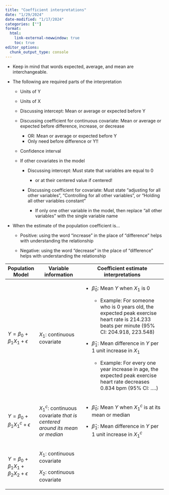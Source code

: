 ```yaml
---
title: "Coefficient interpretations"
date: "1/29/2024"
date-modified: "1/17/2024"
categories: [""]
format: 
  html:
    link-external-newwindow: true
    toc: true
editor_options: 
  chunk_output_type: console
---
```


-   Keep in mind that words expected, average, and mean are interchangeable.

-   The following are required parts of the interpretation

    -   Units of Y

    -   Units of X

    -   Discussing intercept: Mean or average or expected before Y

    -   Discussing coefficient for continuous covariate: Mean or average or expected before difference, increase, or decrease

        -   OR: Mean or average or expected before Y
        -   Only need before difference or Y!!

    -   Confidence interval

    -   If other covariates in the model

        -   Discussing intercept: Must state that variables are equal to 0

            -   or at their centered value if centered!

        -   Discussing coefficient for covariate: Must state "adjusting for all other variables", "Controlling for all other variables", or "Holding all other variables constant"

            -   If only one other variable in the model, then replace "all other variables" with the single variable name

-   When the estimate of the population coefficient is...

    -   Positive: using the word "increase" in the place of "difference" helps with understanding the relationship

    -   Negative: using the word "decrease" in the place of "difference" helps with understanding the relationship

+--------------------------------------------+----------------------------------------------------------------------------+-----------------------------------------------------------------------------------------------------------------------------------------------+
| Population Model                           | Variable information                                                       | Coefficient estimate interpretations                                                                                                          |
+============================================+============================================================================+===============================================================================================================================================+
| $Y=\beta_0+\beta_1X_1+\epsilon$            | $X_1$: continuous covariate                                                | -   $\widehat\beta_0$: Mean $Y$ when $X_1$ is 0                                                                                               |
|                                            |                                                                            |                                                                                                                                               |
|                                            |                                                                            |     -   Example: For someone who is 0 years old, the expected peak exercise heart rate is 214.233 beats per minute (95% CI: 204.918, 223.548) |
|                                            |                                                                            |                                                                                                                                               |
|                                            |                                                                            | -   $\widehat\beta_1$: Mean difference in $Y$ per 1 unit increase in $X_1$                                                                    |
|                                            |                                                                            |                                                                                                                                               |
|                                            |                                                                            |     -   Example: For every one year increase in age, the expected peak exercise heart rate decreases 0.834 bpm (95% CI: ....)                 |
+--------------------------------------------+----------------------------------------------------------------------------+-----------------------------------------------------------------------------------------------------------------------------------------------+
| $Y=\beta_0+\beta_1X^c_1+\epsilon$          | $X^c_1$: continuous covariate *that is centered around its mean or median* | -   $\widehat\beta_0$: Mean $Y$ when $X^c_1$ is at its mean or median                                                                         |
|                                            |                                                                            |                                                                                                                                               |
|                                            |                                                                            | -   $\widehat\beta_1$: Mean difference in $Y$ per 1 unit increase in $X^c_1$                                                                  |
+--------------------------------------------+----------------------------------------------------------------------------+-----------------------------------------------------------------------------------------------------------------------------------------------+
| $Y=\beta_0+\beta_1X_1+\beta_2X_2+\epsilon$ | $X_1$: continuous covariate                                                |                                                                                                                                               |
|                                            |                                                                            |                                                                                                                                               |
|                                            | $X_2$: continuous covariate                                                |                                                                                                                                               |
+--------------------------------------------+----------------------------------------------------------------------------+-----------------------------------------------------------------------------------------------------------------------------------------------+

